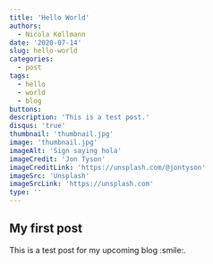 ```yaml
---
title: 'Hello World'
authors: 
  - Nicola Kollmann
date: '2020-07-14'
slug: hello-world
categories:
  - post
tags:
  - hello
  - world
  - blog
buttons:
description: 'This is a test post.'
disqus: 'true'
thumbnail: 'thumbnail.jpg' 
image: 'thumbnail.jpg'
imageAlt: 'Sign saying hola'
imageCredit: 'Jon Tyson'
imageCreditLink: 'https://unsplash.com/@jontyson'
imageSrc: 'Unsplash'
imageSrcLink: 'https://unsplash.com'
type: ''
---
```

## My first post

This is a test post for my upcoming blog :smile:.

